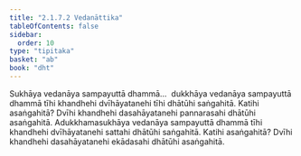 ```yaml
---
title: "2.1.7.2 Vedanāttika"
tableOfContents: false
sidebar:
  order: 10
type: "tipitaka"
basket: "ab"
book: "dht"
---
```



<DynamicBreadcrumb />

<Division number="79" book="dht" bookNo="31" page="14">

<Paragraph number="125" book="dht">
Sukhāya vedanāya sampayuttā dhammā…  dukkhāya vedanāya sampayuttā dhammā tīhi khandhehi dvīhāyatanehi tīhi dhātūhi saṅgahitā. Katihi asaṅgahitā? Dvīhi khandhehi dasahāyatanehi pannarasahi dhātūhi asaṅgahitā.
</Paragraph>

</Division>
<Division number="80" book="dht" bookNo="31" page="14">

<Paragraph number="126" book="dht">
Adukkhamasukhāya vedanāya sampayuttā dhammā tīhi khandhehi dvīhāyatanehi sattahi dhātūhi saṅgahitā. Katihi asaṅgahitā? Dvīhi khandhehi dasahāyatanehi ekādasahi dhātūhi asaṅgahitā.
</Paragraph>
</Division>